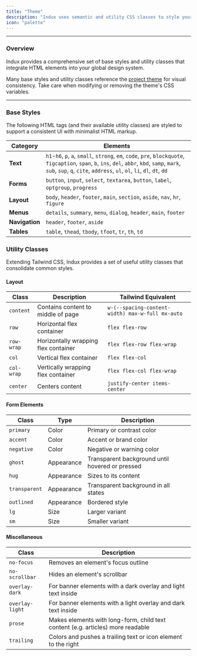 ```yaml
---
title: "Theme"
description: "Indux uses semantic and utility CSS classes to style your project."
icon: "palette"
---
```


---

### Overview

Indux provides a comprehensive set of base styles and utility classes that integrate HTML elements into your global design system.

<Note>Many base styles and utility classes reference the [project theme](/styles/theme) for visual consistency. Take care when modifying or removing the theme's CSS variables.</Note>

---

### Base Styles

The following HTML tags (and their available utility classes) are styled to support a consistent UI with minimalist HTML markup.

| Category | Elements |
|----------|----------|
| **Text** | `h1`-`h6`, `p`, `a`, `small`, `strong`, `em`, `code`, `pre`, `blockquote`, `figcaption`, `span`, `b`, `ins`, `del`, `abbr`, `kbd`, `samp`, `mark`, `sub`, `sup`, `q`, `cite`, `address`, `ul`, `ol`, `li`, `dl`, `dt`, `dd` |
| **Forms** | `button`, `input`, `select`, `textarea`, `button`, `label`, `optgroup`, `progress` |
| **Layout** | `body`, `header`, `footer`, `main`, `section`, `aside`, `nav`, `hr`, `figure` |
| **Menus**| `details`, `summary`, `menu`, `dialog`, `header`, `main`, `footer` |
| **Navigation** | `header`, `footer`, `aside` |
| **Tables** | `table`, `thead`, `tbody`, `tfoot`, `tr`, `th`, `td` |

### Utility Classes

Extending Tailwind CSS, Indux provides a set of useful utility classes that consolidate common styles.

#### Layout

| Class | Description | Tailwind Equivalent |
|--------------|-------------|-------------------|
| `content` | Contains content to middle of page | `w-(--spacing-content-width) max-w-full mx-auto` |
| `row` | Horizontal flex container | `flex flex-row` |
| `row-wrap` | Horizontally wrapping flex container | `flex flex-row flex-wrap` |
| `col` | Vertical flex container | `flex flex-col` |
| `col-wrap` | Vertically wrapping flex container | `flex flex-col flex-wrap` |
| `center` | Centers content | `justify-center items-center` |

#### Form Elements

| Class | Type | Description |
|--------------|-----------|---------------------|
| `primary` | Color | Primary or contrast color |
| `accent` | Color | Accent or brand color |
| `negative` | Color | Negative or warning color |
| `ghost` | Appearance | Transparent background until hovered or pressed |
| `hug` | Appearance | Sizes to its content |
| `transparent` | Appearance | Transparent background in all states |
| `outlined` | Appearance | Bordered style |
| `lg` | Size | Larger variant |
| `sm` | Size | Smaller variant |

#### Miscellaneous

| Class | Description |
|--------------|--------------------------------|
| `no-focus` | Removes an element's focus outline |
| `no-scrollbar` | Hides an element's scrollbar |
| `overlay-dark` | For banner elements with a dark overlay and light text inside |
| `overlay-light` | For banner elements with a light overlay and dark text inside |
| `prose` | Makes elements with long-form, child text content (e.g. articles) more readable |
| `trailing` | Colors and pushes a trailing text or icon element to the right |